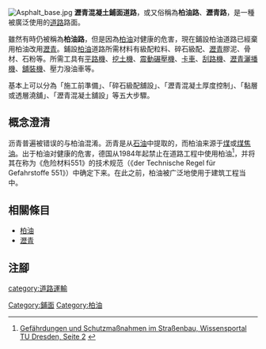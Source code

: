 [[File:Asphalt_base.jpg|thumb]]
'''瀝青混凝土鋪面道路'''，或又俗稱為'''柏油路'''、'''瀝青路'''，是一種被廣泛使用的[[道路|道路]]路面。

雖然有時仍被稱為'''柏油路'''，但是因為[[柏油|柏油]]对健康的危害，現在鋪設柏油道路已經棄用柏油改用[[瀝青|瀝青]]。鋪設[[柏油|柏油]]道路所需材料有級配粒料、碎石級配、[[瀝青|瀝青]]膠泥、骨材、石粉等。所需工具有[[平路機|平路機]]、[[挖土機|挖土機]]、[[震動碾壓機|震動碾壓機]]、[[卡車|卡車]]、[[刮路機|刮路機]]、[[瀝青灑播機|瀝青灑播機]]、[[舖裝機|舖裝機]]、壓力潑油車等。

基本上可以分為「施工前準備」、「碎石級配舖設」、「瀝青混凝土厚度控制」、「黏層或透層澆舖」、「瀝青混凝土舖設」等五大步驟。

==概念澄清==

沥青普遍被错误的与柏油混淆。沥青是从[[石油|石油]]中提取的，而柏油来源于[[煤|煤]]或[[煤焦油|煤焦油]]。出于柏油对健康的危害，德国从1984年起禁止在道路工程中使用柏油<ref>[http://www.baumaschine.de/Portal/Tbg/2007/heft5/a303_309.pdf Gefährdungen und Schutzmaßnahmen im Straßenbau, Wissensportal TU Dresden, Seite 2] {{webarchive|url=https://web.archive.org/web/20090320021309/http://www.baumaschine.de/Portal/Tbg/2007/heft5/a303_309.pdf |date=2009-03-20 }}</ref>，并将其在称为《危险材料551》的技术规范（《der Technische Regel für Gefahrstoffe 551》）中确定下来。在此之前，柏油被广泛地使用于建筑工程当中。

==相關條目==
*[[柏油|柏油]]
*[[瀝青|瀝青]]

==注腳==
{{reflist}}

{{Road-stub}}
{{街道與巷道}}

[[category:道路運輸|category:道路運輸]]
[[Category:鋪面|Category:鋪面]]
[[Category:柏油|Category:柏油]]